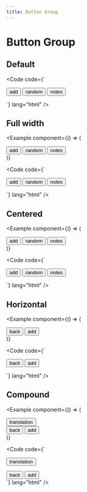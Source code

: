 ```yaml
---
title: Button Group
---
```



# Button Group

## Default

<Example component={Component}>

<Code
  code={`<div class="button-group">
  <button class="button">add</button>
  <button class="button">random</button>
  <button class="button">notes</button>
</div>`}
  lang="html"
/>

</Example>

## Full width

<Example
  component={() => (
    <div class="button-group w-full">
      <button class="button w-full">add</button>
      <button class="button w-full">random</button>
      <button class="button w-full">notes</button>
    </div>
  )}
>

<Code
  code={`<div class="button-group w-full">
  <button class="button w-full">add</button>
  <button class="button w-full">random</button>
  <button class="button w-full">notes</button>
</div>`}
  lang="html"
/>

</Example>

## Centered

<Example
  component={() => (
    <div class="button-group w-full text-center">
      <button class="button w-full">add</button>
      <button class="button w-full">random</button>
      <button class="button w-full">notes</button>
    </div>
  )}
>

<Code
  code={`<div class="button-group w-full text-center">
  <button class="button w-full">add</button>
  <button class="button w-full">random</button>
  <button class="button w-full">notes</button>
</div>`}
  lang="html"
/>

</Example>

## Horizontal

<Example
  component={() => (
    <div class="button-group button-group--horizontal">
      <button class="button">back</button>
      <button class="button">add</button>
    </div>
  )}
>

<Code
  code={`<div class="button-group button-group--horizontal">
  <button class="button">back</button>
  <button class="button">add</button>
</div>`}
  lang="html"
/>

</Example>

## Compound

<Example
  component={() => (
    <div class="button-group text-center">
      <button class="button w-full">translation</button>
      <div class="button-group button-group--horizontal">
        <button class="button">back</button>
        <button class="button">add</button>
      </div>
    </div>
  )}
>
<Code
  code={`<div class="button-group text-center">
  <button class="button w-full">translation</button>
  <div class="button-group button-group--horizontal">
    <button class="button">back</button>
    <button class="button">add</button>
  </div>
</div>`}
  lang="html"
/>

</Example>
